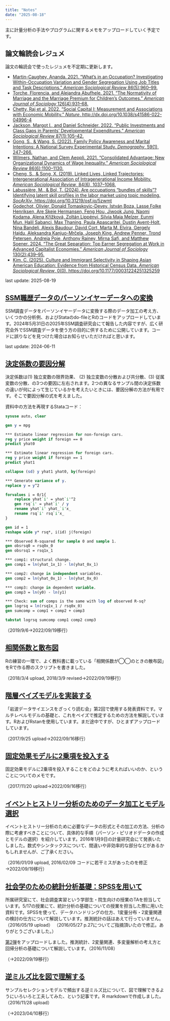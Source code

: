 ```yaml
---
title: "Notes"
date: "2025-08-18"
---
```


主に計量分析の手法やプログラムに関するメモをアップロードしていく予定です。

## 論文輪読会レジュメ

論文の輪読会で使ったレジュメを不定期に更新します。

- [Martin-Caughey, Ananda. 2021. "What’s in an Occupation? Investigating Within-Occupation Variation and Gender Segregation Using Job Titles and Task Descriptions." *American Sociological Review* 86(5):960–99.](notes/resume/2022-04-23-RCIS-mugiyama.pdf)
- [Torche, Florencia, and Alejandra Abufhele. 2021. "The Normativity of Marriage and the Marriage Premium for Children’s Outcomes." *American Journal of Sociology* 126(4):931–68.](notes/resume/2022-06-24-RCIS-mugiyama.pdf)
- [Chetty, Raj et al. 2022. "Social Capital I: Measurement and Associations with Economic Mobility." *Nature*. http://dx.doi.org/10.1038/s41586-022-04996-4](notes/resume/2022-09-17-RCIS-mugiyama.pdf)
- [Jackson, Margot I., and Daniel Schneider. 2022. "Public Investments and Class Gaps in Parents’ Developmental Expenditures." *American Sociological Review* 87(1):105–42.](notes/resume/2022-12-10-RCIS-mugiyama.pdf)
- [Gong, S., & Wang, S. (2022). Family Policy Awareness and Marital Intentions: A National Survey Experimental Study. *Demography*, 59(1), 247–266.](notes/resume/2023-04-29-RCIS-mugiyama.pdf)
- [Wilmers, Nathan, and Clem Aeppli. 2021. "Consolidated Advantage: New Organizational Dynamics of Wage Inequality." *American Sociological Review* 86(6):1100–1130.](notes/resume/2023-09-12-RCIS-mugiyama.pdf)
- [Cheng, S., & Song, X. (2019). Linked Lives, Linked Trajectories: Intergenerational Association of Intragenerational Income Mobility. *American Sociological Review*, 84(6), 1037–1068.](notes/resume/2024-03-12-RCIS-mugiyama.pdf)
- [Labussière, M., & Bol, T. (2024). Are occupations "bundles of skills"? Identifying latent skill profiles in the labor market using topic modeling. *SocArXiv*. https://doi.org/10.31219/osf.io/5zwmt](notes/resume/2024-07-17-RCIS-mugiyama.pdf)
- [Godechot, Olivier, Donald Tomaskovic-Devey, István Boza, Lasse Folke Henriksen, Are Skeie Hermansen, Feng Hou, Jiwook Jung, Naomi Kodama, Alena Křížková, Zoltán Lippényi, Silvia Maja Melzer, Eunmi Mun, Halil Sabanci, Max Thaning, Paula Apascaritei, Dustin Avent-Holt, Nina Bandelj, Alexis Baudour, David Cort, Marta M. Elvira, Gergely Hajdu, Aleksandra Kanjuo-Mrčela, Joseph King, Andrew Penner, Trond Petersen, Andreja Poje, Anthony Rainey, Mirna Safi, and Matthew Soener. 2024. "The Great Separation: Top Earner Segregation at Work in Advanced Capitalist Economies." *American Journal of Sociology* 130(2):439–95.](notes/resume/2024-10-09-RCIS-mugiyama.pdf)
- [Kim, C. (2025). Culture and Immigrant Selectivity in Shaping Asian American Education: Evidence from Historical Census Data. *American Sociological Review*, 0(0). https://doi.org/10.1177/00031224251325259](notes/resume/2025-05-02-RCIS-mugiyama.pdf)

last update: 2025-08-19

## [SSM職歴データのパーソンイヤーデータへの変換](https://github.com/ryotamugiyama/ssm2015personyear)

SSM調査データをパーソンイヤーデータに変換する際のデータ加工の考え方、いくつかの分析例、およびStataのdo-fileとRのコードをアップロードしています。2024年5月31日の2025年SSM調査研究会にて報告した内容ですが、広く研究会外でSSM調査データを使う方の目的に供するために公開しています。コードに誤りなどを見つけた場合はお知らせいただければと思います。

last update: 2024-06-11

## [決定係数の要因分解](notes/DecomposingRsquared.html)

決定係数は(1) 独立変数の限界効果、 (2) 独立変数の分散および共分散、(3) 従属変数の分散、の3つの要因に左右されます。2つの異なるサンプル間の決定係数の違いが何によって生じているかを考えたいときには、要因分解の方法が有用です。そこで要因分解の式を考えました。

資料中の方法を再現するStataコード：

``` stata
sysuse auto, clear

gen y = mpg

*** Estimate linear regression for non-foreign cars.
reg y price weight if foreign == 0
predict yhat0

*** Estimate linear regression for foreign cars.
reg y price weight if foreign == 1
predict yhat1

collapse (sd) y yhat1 yhat0, by(foreign)

*** Generate variance of y.
replace y = y^2

forvalues i = 0/1{
    replace yhat`i' = yhat`i'^2
    gen rsq`i' = yhat`i' / y
    rename yhat`i' yhat_`i'x_
    rename rsq`i' rsq`i'x_
}

gen id = 1
reshape wide y* rsq*, i(id) j(foreign)

*** Observed R-squared for sample 0 and sample 1.
gen obsrsq0 = rsq0x_0
gen obsrsq1 = rsq1x_1

*** comp1: structural change.
gen comp1 = ln(yhat_1x_1) - ln(yhat_0x_1)

*** comp2: change in independent variables.
gen comp2 = ln(yhat_0x_1) - ln(yhat_0x_0)

*** comp3: change in dependent variable.
gen comp3 = ln(y0) - ln(y1)

*** Check: sum of comps is the same with log of observed R-sq?
gen logrsq = ln(rsq1x_1 / rsq0x_0)
gen sumcomp = comp1 + comp2 + comp3

tabstat logrsq sumcomp comp1 comp2 comp3
```

（2019/9/6→2022/09/19移行）

## [相関係数と散布図](notes/corr_scatter.html)

Rの練習の一環で、よく教科書に載っている「相関係数が◯◯のときの散布図」をRで作る際のスクリプトを書きました。

（2018/3/4 upload, 2018/3/9 revised→2022/09/19移行）

## [階層ベイズモデルを実装する](notes/hierarchicalbeyes.html)

「岩波データサイエンスをざっくり読む会」第2回で使用する発表資料です。マルチレベルモデルの基礎と、これをベイズで推定するための方法を解説しています。RおよびRstanを使用しています。まだ途中ですが、ひとまずアップロードしています。

（2017/9/25 upload→2022/09/16移行）

## [固定効果モデルに2乗項を投入する](notes/squareterm_fe.html)

固定効果モデルに2乗項を投入することをどのように考えればいいのか、ということについてのメモです。

（2017/11/20 upload→2022/09/16移行）

## [イベントヒストリー分析のためのデータ加工とモデル選択](notes/eventhistory.pdf)

イベントヒストリー分析のために必要なデータの形式とその加工の方法、分析の際に考慮すべきことについて、具体的な手順（パーソン・ピリオドデータの作成とモデルの選択）を紹介しています。2016年1月9日の計量研究会にて発表いたしました。数式やシンタックスについて、間違いや非効率的な部分などがあるかもしれませんが、ご了承ください。

（2016/01/09 upload, 2016/02/09 コードに若干ミスがあったのを修正→2022/09/19移行）

## [社会学のための統計分析基礎：SPSSを用いて](notes/2016-05-17TA_SPSS.pdf)

所属研究室にて、社会調査実習という学部生・院生向けの授業のTAを担当しています。5/17の授業にて、統計分析の基礎についての授業を担当した際に用いた資料です。SPSSを使って、データハンドリングの仕方、1変量分布・2変量関連の検討の仕方について解説しています。推測統計の話はあえて行っていません。 （2016/05/19 upload） （2016/05/27 p.27についてご指摘頂いたので修正。ありがとうございました。）

[第2弾](notes/2016-11-08TA_SPSS2.pdf)をアップロードしました。推測統計、2変量関連、多変量解析の考え方と回帰分析の基礎について解説しています。（2016/11/08）

（→2022/09/19移行）

## [逆ミルズ比を図で理解する](notes/millsratio.html)

サンプルセレクションモデルで頻出する逆ミルズ比について、図で理解できるようにいろいろと工夫してみた、という記事です。R markdownで作成しました。（2016/11/28 upload）

（→2023/04/10移行）